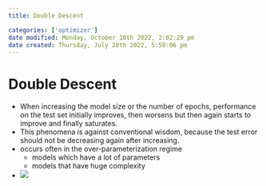 ```yaml
---
title: Double Descent

categories: ['optimizer']
date modified: Monday, October 10th 2022, 2:02:29 pm
date created: Thursday, July 28th 2022, 5:59:06 pm
---
```


# Double Descent
- When increasing the model size or the number of epochs, performance on the test set initially improves, then worsens but then again starts to improve and finally saturates.  
- This phenomena is against conventional wisdom, because the test error should not be decreasing again after increasing.
- occurs often in the over-parameterization regime
    - models which have a lot of parameters
    - models that have huge complexity
- ![](images/Pasted%20image%2020240620151512.png)
